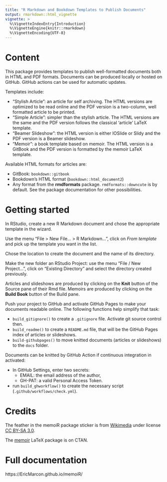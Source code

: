 ```yaml
---
title: "R Markdown and Bookdown Templates to Publish Documents"
output: rmarkdown::html_vignette
vignette: >
  %\VignetteIndexEntry{Introduction}
  %\VignetteEngine{knitr::rmarkdown}
  %\VignetteEncoding{UTF-8}
---
```


# Content

This package provides templates to publish well-formatted documents both in HTML and PDF formats. 
Documents can be produced locally or hosted on GitHub.
GitHub actions can be used for automatic updates.

Templates include:

- "Stylish Article": an article for self archiving. The HTML versions are optimized to be read online and the PDF version is a two-column, well formatted article to be printed.
- "Simple Article":  simpler than the stylish article. The HTML versions are the same and the PDF version follows the classical 'article' LaTeX template.
- "Beamer Slideshow": the HTML version is either IOSlide or Slidy and the PDF version is a Beamer slideshow.
- "Memoir": a book template based on memoir. The HTML version is a GitBook and the PDF version is formatted by the memoir LaTeX template.

Available HTML formats for articles are:

- GitBook: `bookdown::gitbook`
- Bookdown's HTML format (`bookdown::html_document2`)
- Any format from the **rmdformats** package. `rmdformats::downcute` is by default. See the package documentation for other possibilities.


# Getting started

In RStudio, create a new R Markdown document and chose the appropriate template in the wizard.

Use the menu "File > New File... > R Markdown...", click on _From template_ and pick up the template you want in the list.

Chose the location to create the document and the name of its directory.

Make the new folder an RStudio Project: use the menu "File / New Project...", click on "Existing Directory" and select the directory created previously.

Articles and slideshows are produced by clicking on the **Knit** button of the Source pane of their Rmd file.
Memoirs are produced by clicking on the **Build Book** button of the Build pane.

Push your project to GitHub and activate GitHub Pages to make your documents readable online.
The following functions help simplify that task:

- `build_gitignore()` to create a `.gitignore` file. Activate git source control then.
- `build_readme()` to create a `README.md` file, that will be the GitHub Pages index of articles or slideshows.
- `build-githubpages()` to move knitted documents (articles or slideshows) to the `docs` folder.

Documents can be knitted by GitHub Action if continuous integration in activated:

- In GitHub Settings, enter two secrets:
    - EMAIL: the email address of the author,
    - GH-PAT: a valid Personal Access Token.
- run `build_ghworkflow()` to create the necessary script (`.github/workflows/check.yml`).

# Credits

The feather in the memoiR package sticker is from [Wikimedia](https://fr.wikipedia.org/wiki/Fichier:Plume.svg#/media/Fichier:Plume.svg) under license [CC BY-SA 3.0](https://creativecommons.org/licenses/by-sa/3.0/).

The [memoir](https://www.ctan.org/pkg/memoir) LaTeX package is on CTAN.


# Full documentation

https://EricMarcon.github.io/memoiR/ 
